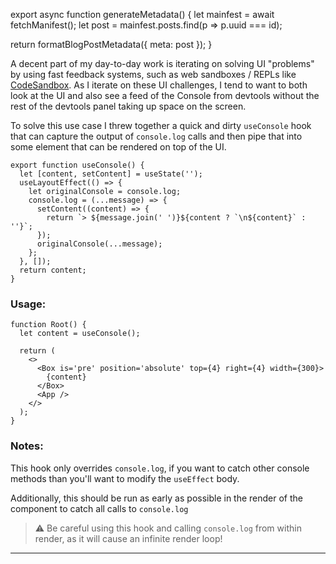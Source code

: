 

export async function generateMetadata() {
  let mainfest = await fetchManifest();
  let post = mainfest.posts.find(p => p.uuid === id);

  return formatBlogPostMetadata({ meta: post });
}

<BlogPage id={id}>


A decent part of my day-to-day work is iterating on solving UI "problems" by
using <Link to="/blog/2021/november/fast-feedback-systems">fast feedback
systems</Link>, such as web sandboxes / REPLs like
[CodeSandbox](https://codesandbox.io). As I iterate on these UI challenges, I
tend to want to both look at the UI and also see a feed of the Console from
devtools without the rest of the devtools panel taking up space on the screen.

To solve this use case I threw together a quick and dirty `useConsole` hook that
can capture the output of `console.log` calls and then pipe that into some
element that can be rendered on top of the UI.

```tsx
export function useConsole() {
  let [content, setContent] = useState('');
  useLayoutEffect(() => {
    let originalConsole = console.log;
    console.log = (...message) => {
      setContent((content) => {
        return `> ${message.join(' ')}${content ? `\n${content}` : ''}`;
      });
      originalConsole(...message);
    };
  }, []);
  return content;
}
```

### Usage:

```tsx
function Root() {
  let content = useConsole();

  return (
    <>
      <Box is='pre' position='absolute' top={4} right={4} width={300}>
        {content}
      </Box>
      <App />
    </>
  );
}
```

### Notes:

This hook only overrides `console.log`, if you want to catch other console
methods than you'll want to modify the `useEffect` body.

Additionally, this should be run as early as possible in the render of the
component to catch all calls to `console.log`

> ⚠️ Be careful using this hook and calling `console.log` from within render, as
> it will cause an infinite render loop!

<Spacer />

---

<Spacer />


</BlogPage>
